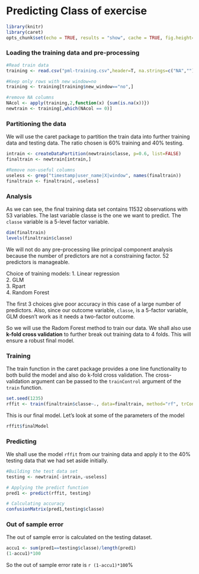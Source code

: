 Predicting Class of exercise
========================================================

```r
library(knitr)
library(caret)
opts_chunk$set(echo = TRUE, results = "show", cache = TRUE, fig.height=5)
```

### Loading the training data and pre-processing
```r
#Read train data
training <- read.csv("pml-training.csv",header=T, na.strings=c("NA",""))

#Keep only rows with new window=no
training <- training[training$new_window=="no",]

#remove NA columns
NAcol <- apply(training,2,function(x) {sum(is.na(x))}) 
newtrain <- training[,which(NAcol == 0)]
```

### Partitioning the data
We will use the caret package to partition the train data into further training data and testing data. The ratio chosen is 60% training and 40% testing. 

```r
intrain <- createDataPartition(newtrain$classe, p=0.6, list=FALSE)
finaltrain <- newtrain[intrain,]

#Remove non-useful columns
useless <- grep("timestamp|user_name|X|window", names(finaltrain))
finaltrain <- finaltrain[,-useless]
```

### Analysis
As we can see, the final training data set contains 11532 observations with 53 variables. The last variable classe is the one we want to predict. The `classe` variable is a 5-level factor variable.
```r
dim(finaltrain)
levels(finaltrain$classe)
```

We will not do any pre-processing like principal component analysis because the number of predictors are not a constraining factor. 52 predictors is manageable.

Choice of training models:
1. Linear regression  
2. GLM  
3. Rpart  
4. Random Forest

The first 3 choices give poor accuracy in this case of a large number of predictors. Also, since our outcome variable, `classe`, is a 5-factor variable, GLM doesn't work as it needs a two-factor outcome.

So we will use the Radom Forest method to train our data. We shall also use **k-fold cross validation** to further break out training data to 4 folds. This will ensure a robust final model.

### Training
The train function in the caret package provides a one line functionality to both build the model and also do k-fold cross validation. The cross-validation argument can be passed to the `trainControl` argument of the `train` function.
```r
set.seed(1235)
rffit <- train(finaltrain$classe~., data=finaltrain, method="rf", trControl=trainControl(method="cv", number=4, allowParallel=T))
```

This is our final model. Let's look at some of the parameters of the model
```r
rffit$finalModel
```


### Predicting
We shall use the model `rffit` from our training data and apply it to the 40% testing data that we had set aside initially. 
```r
#Building the test data set
testing <- newtrain[-intrain,-useless] 

# Applying the predict function
pred1 <- predict(rffit, testing)

# Calculating accuracy
confusionMatrix(pred1,testing$classe)
```

### Out of sample error
The out of sample error is calculated on the testing dataset.
```r
accu1 <- sum(pred1==testing$classe)/length(pred1)
(1-accu1)*100
```
So the out of sample error rate is `r (1-accu1)*100`%


